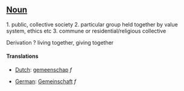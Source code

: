 ==[[Noun]]==

1. public, collective society
2. particular group held together by value system, ethics etc
3. commune or residential/religious collective


Derivation
? living together, giving together

====Translations====
*[[Dutch]]: [[gemeenschap]] ''f''

*[[German]]: [[Gemeinschaft]] ''f''